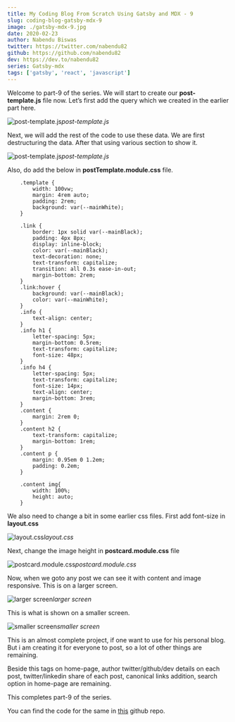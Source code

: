 ```yaml
---
title: My Coding Blog From Scratch Using Gatsby and MDX - 9
slug: coding-blog-gatsby-mdx-9
image: ./gatsby-mdx-9.jpg
date: 2020-02-23
author: Nabendu Biswas
twitter: https://twitter.com/nabendu82
github: https://github.com/nabendu82
dev: https://dev.to/nabendu82
series: Gatsby-mdx
tags: ['gatsby', 'react', 'javascript']
---
```


Welcome to part-9 of the series. We will start to create our **post-template.js** file now. Let’s first add the query which we created in the earlier part here.

![post-template.js](https://ik.imagekit.io/thewebdev/thewebdev/9/1_CVuf3z5Za.png)*post-template.js*

Next, we will add the rest of the code to use these data. We are first destructuring the data. After that using various section to show it.

![post-template.js](https://ik.imagekit.io/thewebdev/thewebdev/9/2_9c-ebQDA1.png)*post-template.js*

Also, do add the below in **postTemplate.module.css** file.

<div className={styles.code__block}>

```
    .template {
        width: 100vw;
        margin: 4rem auto;
        padding: 2rem;
        background: var(--mainWhite);
    }

    .link {
        border: 1px solid var(--mainBlack);
        padding: 4px 8px;
        display: inline-block;
        color: var(--mainBlack);
        text-decoration: none;
        text-transform: capitalize;
        transition: all 0.3s ease-in-out;
        margin-bottom: 2rem;
    }
    .link:hover {
        background: var(--mainBlack);
        color: var(--mainWhite);
    }
    .info {
        text-align: center;
    }
    .info h1 {
        letter-spacing: 5px;
        margin-bottom: 0.5rem;
        text-transform: capitalize;
        font-size: 48px;
    }
    .info h4 {
        letter-spacing: 5px;
        text-transform: capitalize;
        font-size: 14px;
        text-align: center;
        margin-bottom: 3rem;
    }
    .content {
        margin: 2rem 0;
    }
    .content h2 {
        text-transform: capitalize;
        margin-bottom: 1rem;
    }
    .content p {
        margin: 0.95em 0 1.2em;
        padding: 0.2em;
    }

    .content img{
        width: 100%;
        height: auto;
    }
```

</div>

We also need to change a bit in some earlier css files. First add font-size in **layout.css**

![layout.css](https://ik.imagekit.io/thewebdev/thewebdev/9/3_wkikMVf8TK.png)*layout.css*

Next, change the image height in **postcard.module.css** file

![postcard.module.css](https://ik.imagekit.io/thewebdev/thewebdev/9/4_M0-eftAO8M.png)*postcard.module.css*

Now, when we goto any post we can see it with content and image responsive. This is on a larger screen.

![larger screen](https://ik.imagekit.io/thewebdev/thewebdev/9/5_Oul9gy6xA.png)*larger screen*

This is what is shown on a smaller screen.

<div className={styles.image__small}>

![smaller screen](https://ik.imagekit.io/thewebdev/thewebdev/9/6_qcqxnRCPfs.png)*smaller screen*

</div>

This is an almost complete project, if one want to use for his personal blog. But i am creating it for everyone to post, so a lot of other things are remaining.

Beside this tags on home-page, author twitter/github/dev details on each post, twitter/linkedin share of each post, canonical links addition, search option in home-page are remaining.

This completes part-9 of the series.

You can find the code for the same in [this](https://github.com/nabendu82/thewebdev-public) github repo.
